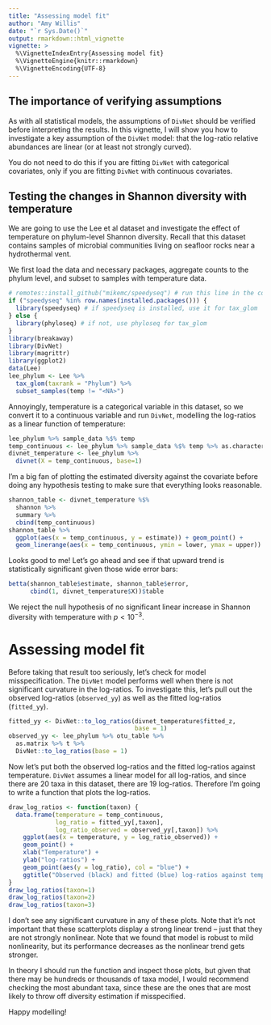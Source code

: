 ```yaml
---
title: "Assessing model fit"
author: "Amy Willis"
date: "`r Sys.Date()`"
output: rmarkdown::html_vignette
vignette: >
  %\VignetteIndexEntry{Assessing model fit}
  %\VignetteEngine{knitr::rmarkdown}
  %\VignetteEncoding{UTF-8}
---
```


## The importance of verifying assumptions

As with all statistical models, the assumptions of `DivNet` should be verified before interpreting the results. In this vignette, I will show you how to investigate a key assumption of the `DivNet` model: that the log-ratio relative abundances are linear (or at least not strongly curved).

You do not need to do this if you are fitting `DivNet` with categorical covariates, only if you are fitting `DivNet` with continuous covariates.

## Testing the changes in Shannon diversity with temperature

We are going to use the Lee et al dataset and investigate the effect of temperature on phylum-level Shannon diversity. Recall that this dataset contains samples of microbial communities living on seafloor rocks near a hydrothermal vent.

We first load the data and necessary packages, aggregate counts to the phylum level, and subset to samples with temperature data.

```r
# remotes::install_github("mikemc/speedyseq") # run this line in the console to install speedyseq, which runs much faster than phyloseq 
if ("speedyseq" %in% row.names(installed.packages())) { 
  library(speedyseq) # if speedyseq is installed, use it for tax_glom 
} else {
  library(phyloseq) # if not, use phyloseq for tax_glom
}
library(breakaway)
library(DivNet)
library(magrittr)
library(ggplot2)
data(Lee)
lee_phylum <- Lee %>%
  tax_glom(taxrank = "Phylum") %>%
  subset_samples(temp != "<NA>")
```

Annoyingly, temperature is a categorical variable in this dataset, so we convert it to a continuous variable and run `DivNet`, modelling the log-ratios as a linear function of temperature:

```r
lee_phylum %>% sample_data %$% temp
temp_continuous <- lee_phylum %>% sample_data %$% temp %>% as.character %>% as.numeric
divnet_temperature <- lee_phylum %>%
  divnet(X = temp_continuous, base=1)
```

I'm a big fan of plotting the estimated diversity against the covariate before doing any hypothesis testing to make sure that everything looks reasonable.

```r
shannon_table <- divnet_temperature %$%
  shannon %>%
  summary %>%
  cbind(temp_continuous)
shannon_table %>%
  ggplot(aes(x = temp_continuous, y = estimate)) + geom_point() +
  geom_linerange(aes(x = temp_continuous, ymin = lower, ymax = upper))
```

Looks good to me! Let's go ahead and see if that upward trend is statistically significant given those wide error bars:

```r
betta(shannon_table$estimate, shannon_table$error,
      cbind(1, divnet_temperature$X))$table
```

We reject the null hypothesis of no significant linear increase in Shannon diversity with temperature with $p < 10^{-3}$.

# Assessing model fit

Before taking that result too seriously, let's check for model misspecification. The `DivNet` model performs well when there is not significant curvature in the log-ratios. To investigate this, let's pull out the observed log-ratios (`observed_yy`) as well as the fitted log-ratios (`fitted_yy`).

```r
fitted_yy <- DivNet::to_log_ratios(divnet_temperature$fitted_z,
                                   base = 1)
observed_yy <- lee_phylum %>% otu_table %>%
  as.matrix %>% t %>%
  DivNet::to_log_ratios(base = 1)
```

Now let's put both the observed log-ratios and the fitted log-ratios against temperature. `DivNet` assumes a linear model for all log-ratios, and since there are 20 taxa in this dataset, there are 19 log-ratios. Therefore I'm going to write a function that plots the log-ratios.

```r
draw_log_ratios <- function(taxon) {
  data.frame(temperature = temp_continuous,
             log_ratio = fitted_yy[,taxon],
             log_ratio_observed = observed_yy[,taxon]) %>%
    ggplot(aes(x = temperature, y = log_ratio_observed)) +
    geom_point() +
    xlab("Temperature") +
    ylab("log-ratios") +
    geom_point(aes(y = log_ratio), col = "blue") +
    ggtitle("Observed (black) and fitted (blue) log-ratios against temperature")
}
draw_log_ratios(taxon=1)
draw_log_ratios(taxon=2)
draw_log_ratios(taxon=3)
```

I don't see any significant curvature in any of these plots. Note that it's not important that these scatterplots display a strong linear trend -- just that they are not strongly nonlinear. Note that we found that model is robust to mild nonlinearity, but its performance decreases as the nonlinear trend gets stronger. 

In theory I should run the function and inspect those plots, but given that there may be hundreds or thousands of taxa model, I would recommend checking the most abundant taxa, since these are the ones that are most likely to throw off diversity estimation if misspecified.

Happy modelling!
